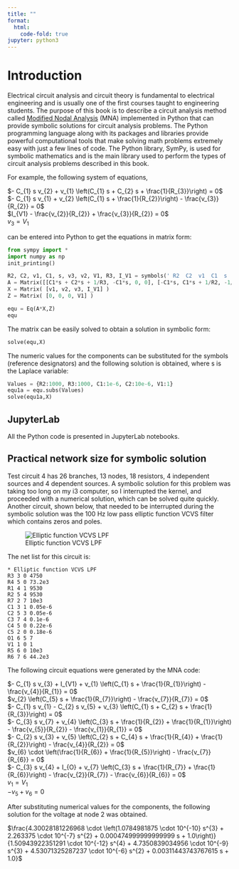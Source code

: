 ```yaml
---
title: ""
format:
  html:
    code-fold: true
jupyter: python3
---
```

# Introduction {#sec-Introduction}    
Electrical circuit analysis and circuit theory is fundamental to electrical engineering and is usually one of the first courses taught to engineering students.  The purpose of this book is to describe a circuit analysis method called [Modified Nodal Analysis](https://en.wikipedia.org/wiki/Modified_nodal_analysis) (MNA) implemented in Python that can provide symbolic solutions for circuit analysis problems. The Python programming language along with its packages and libraries provide powerful computational tools that make solving math problems extremely easy with just a few lines of code. The Python library, SymPy, is used for symbolic mathematics and is the main library used to perform the types of circuit analysis problems described in this book.

For example, the following system of equations,

$- C_{1} s v_{2} + v_{1} \left(C_{1} s + C_{2} s + \frac{1}{R_{3}}\right) = 0$  
$- C_{1} s v_{1} + v_{2} \left(C_{1} s + \frac{1}{R_{2}}\right) - \frac{v_{3}}{R_{2}} = 0$  
$I_{V1} - \frac{v_{2}}{R_{2}} + \frac{v_{3}}{R_{2}} = 0$  
$v_{3} = V_{1}$ 

can be entered into Python to get the equations in matrix form:

```python
from sympy import *
import numpy as np
init_printing()

R2, C2, v1, C1, s, v3, v2, V1, R3, I_V1 = symbols(' R2  C2  v1  C1  s  v3  v2  V1  R3  I_V1 ')
A = Matrix([[C1*s + C2*s + 1/R3, -C1*s, 0, 0], [-C1*s, C1*s + 1/R2, -1/R2, 0], [0, -1/R2, 1/R2, 1], [0, 0, 1, 0]])
X = Matrix( [v1, v2, v3, I_V1] )
Z = Matrix( [0, 0, 0, V1] )

equ = Eq(A*X,Z)
equ
```

The matrix can be easily solved to obtain a solution in symbolic form:

```python
solve(equ,X)
```
The numeric values for the components can be substituted for the symbols (reference designators) and the following solution is obtained, where s is the Laplace variable:

```python
Values = {R2:1000, R3:1000, C1:1e-6, C2:10e-6, V1:1}
equ1a = equ.subs(Values)
solve(equ1a,X)
```

## JupyterLab
All the Python code is presented in JupyterLab notebooks. 

## Practical network size for symbolic solution
Test circuit 4 has 26 branches, 13 nodes, 18 resistors, 4 independent sources and 4 dependent sources. A symbolic solution for this problem was taking too long on my i3 computer, so I interrupted the kernel, and proceeded with a numerical solution, which can be solved quite quickly. Another circuit, shown below, that needed to be interrupted during the symbolic solution was the 100 Hz low pass elliptic function VCVS filter which contains zeros and poles. 

![Elliptic function VCVS LPF](Elliptic-function-VCVS-LPF.png)  

The net list for this circuit is:  
```
* Elliptic function VCVS LPF
R3 3 0 4750
R4 5 0 73.2e3
R1 4 1 9530
R2 5 4 9530
R7 2 7 10e3
C1 3 1 0.05e-6
C2 5 3 0.05e-6
C3 7 4 0.1e-6
C4 5 0 0.22e-6
C5 2 0 0.18e-6
O1 6 5 7
V1 1 0 1
R5 6 0 10e3
R6 7 6 44.2e3
```
The following circuit equations were generated by the MNA code: 

$- C_{1} s v_{3} + I_{V1} + v_{1} \left(C_{1} s + \frac{1}{R_{1}}\right) - \frac{v_{4}}{R_{1}} = 0$  
$v_{2} \left(C_{5} s + \frac{1}{R_{7}}\right) - \frac{v_{7}}{R_{7}} = 0$  
$- C_{1} s v_{1} - C_{2} s v_{5} + v_{3} \left(C_{1} s + C_{2} s + \frac{1}{R_{3}}\right) = 0$  
$- C_{3} s v_{7} + v_{4} \left(C_{3} s + \frac{1}{R_{2}} + \frac{1}{R_{1}}\right) - \frac{v_{5}}{R_{2}} - \frac{v_{1}}{R_{1}} = 0$  
$- C_{2} s v_{3} + v_{5} \left(C_{2} s + C_{4} s + \frac{1}{R_{4}} + \frac{1}{R_{2}}\right) - \frac{v_{4}}{R_{2}} = 0$  
$v_{6} \cdot \left(\frac{1}{R_{6}} + \frac{1}{R_{5}}\right) - \frac{v_{7}}{R_{6}} = 0$  
$- C_{3} s v_{4} + I_{O} + v_{7} \left(C_{3} s + \frac{1}{R_{7}} + \frac{1}{R_{6}}\right) - \frac{v_{2}}{R_{7}} - \frac{v_{6}}{R_{6}} = 0$  
$v_{1} = V_{1}$  
$- v_{5} + v_{6} = 0$  

After substituting numerical values for the components, the following solution for the voltage at node 2 was obtained.

$\frac{4.30028181226968 \cdot \left(1.0784981875 \cdot 10^{-10} s^{3} + 2.263375 \cdot 10^{-7} s^{2} + 0.000474999999999999 s + 1.0\right)}{1.50943922351291 \cdot 10^{-12} s^{4} + 4.7350839034956 \cdot 10^{-9} s^{3} + 4.53071325287237 \cdot 10^{-6} s^{2} + 0.00311443743767615 s + 1.0}$  


